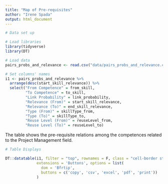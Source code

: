 ---
title: "Map of Pre-requisites"
author: "Irene Spada"
output: html_document
---


```{r echo=FALSE, message=FALSE, warning=FALSE}
# Data set up

# Load libraries 
library(tidyverse)
library(DT) 

# Load data
pairs_probs_and_relevance <- read.csv("data/pairs_probs_and_relevance.csv")

# Set columns' names 
i1 <- pairs_probs_and_relevance %>%
  arrange(desc(start_skill_relevance)) %>% 
  select("From Competence" = from_skill, 
         "To Competence" = to_skill,
         "Link Probability" = link_probability, 
         "Relevance (From)" = start_skill_relevance, 
         "Relevance (To)" = end_skill_relevance, 
         "Type (From)" = skillType_from, 
         "Type (To)" = skillType_to,
         "Reuse Level (From)" = reuseLevel_from,
         "Reuse Level (To)" = reuseLevel_to) 
```

The table shows the pre-requisite relations among the competences related to the Project Management field. 

```{r echo=FALSE, message=FALSE, warning=FALSE}
# Table Displays

DT::datatable(i1, filter = "top", rownames = F, class = "cell-border stripe",
              extensions = 'Buttons', options = list(
                dom = 'Bfrtip', 
                buttons = c('copy', 'csv', 'excel', 'pdf', 'print'))
              )
```
